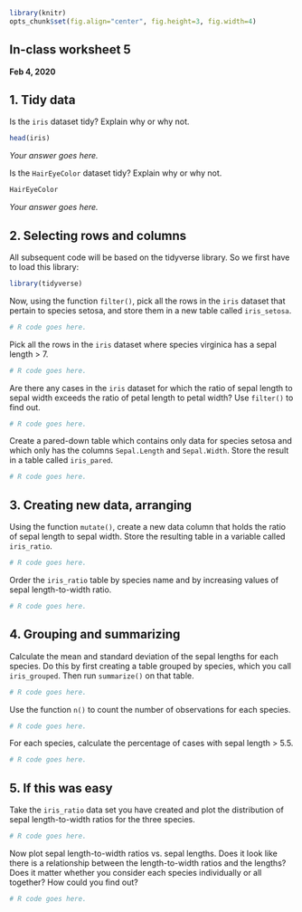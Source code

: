 ```r
library(knitr)
opts_chunk$set(fig.align="center", fig.height=3, fig.width=4)
```
## In-class worksheet 5
**Feb 4, 2020**

## 1. Tidy data

Is the `iris` dataset tidy? Explain why or why not.
```r
head(iris)
```
*Your answer goes here.*

Is the `HairEyeColor` dataset tidy? Explain why or why not.
```r
HairEyeColor
```
*Your answer goes here.*

## 2. Selecting rows and columns
All subsequent code will be based on the tidyverse library. So we first have to load this library:
```r
library(tidyverse)
```

Now, using the function `filter()`, pick all the rows in the `iris` dataset that pertain to species setosa, and store them in a new table called `iris_setosa`.
```r
# R code goes here.
```

Pick all the rows in the `iris` dataset where species virginica has a sepal length > 7.
```r
# R code goes here.
```

Are there any cases in the `iris` dataset for which the ratio of sepal length to sepal width exceeds the ratio of petal length to petal width? Use `filter()` to find out.
```r
# R code goes here.
```


Create a pared-down table which contains only data for species setosa and which only has the columns `Sepal.Length` and `Sepal.Width`. Store the result in a table called `iris_pared`.
```r
# R code goes here.
```

## 3. Creating new data, arranging

Using the function `mutate()`, create a new data column that holds the ratio of sepal length to sepal width. Store the resulting table in a variable called `iris_ratio`.
```r
# R code goes here.
```

Order the `iris_ratio` table by species name and by increasing values of sepal length-to-width ratio.
```r
# R code goes here.
```

## 4. Grouping and summarizing

Calculate the mean and standard deviation of the sepal lengths for each species. Do this by first creating a table grouped by species, which you call `iris_grouped`. Then run `summarize()` on that table.
```r
# R code goes here.
```

Use the function `n()` to count the number of observations for each species.
```r
# R code goes here.
```

For each species, calculate the percentage of cases with sepal length > 5.5.
```r
# R code goes here.
```


## 5. If this was easy

Take the `iris_ratio` data set you have created and plot the distribution of sepal length-to-width ratios for the three species.
```r
# R code goes here.
```

Now plot sepal length-to-width ratios vs. sepal lengths. Does it look like there is a relationship between the length-to-width ratios and the lengths? Does it matter whether you consider each species individually or all together? How could you find out?
```r
# R code goes here.
```
